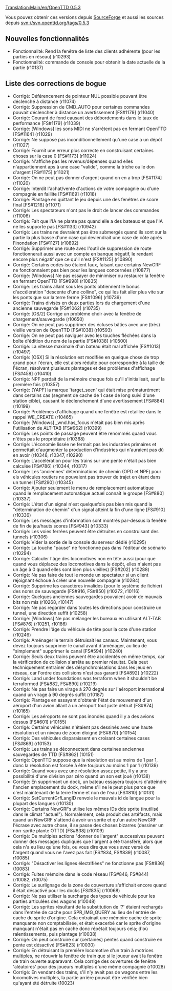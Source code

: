 [[Translation:Main/en/OpenTTD 0.5.3]]
{{en/-}}
{{fr/Livraison|prec=OpenTTD 0.5.2|suiv=OpenTTD 0.6.0|date=15/09/2007}}

Vous pouvez obtenir ces versions depuis [http://sourceforge.net/project/showfiles.php?group_id=103924 SourceForge] et aussi les sources depuis svn://svn.openttd.org/tags/0.5.3

==Nouvelles fonctionnalités==
* Fonctionnalité: Rend la fenêtre de liste des clients adhérente (pour les parties en réseau) (r10293)
* Fonctionnalité: commande de console pour obtenir la date actuelle de la partie (r10137)

==Liste des corrections de bogue==
* Corrigé: Déférencement de pointeur NUL possible pouvant être déclenché à distance (r11074)
* Corrigé: Suppression de CMD_AUTO pour certaines commandes pouvait déclencher à distance un avertissement [FS#1179] (r11040)
* Corrigé: Courant de fond causant des débordements dans le taux de performance [FS#1179] (r11039)
* Corrigé: [Windows] les sons MIDI ne s'arrêtent pas en fermant OpenTTD [FS#1164] (r11029)
* Corrigé: Ne suppose pas inconditionnellement qu'une case a un dépôt (r11027)
* Corrigé: Fournit une erreur plus correcte en construisant certaines choses sur la case 0 [FS#1173] (r11024)
* Corrigé: N'affiche pas les revenus/dépenses quand elles n'appartiennent aps à une case "valide", comme la triche ou le don d'argent [FS#1175] (r11021)
* Corrigé: On ne peut pas donner d'argent quand on en a trop [FS#1174] (r11020)
* Corrigé: Interdit l'achat/vente d'actions de votre compagnie ou d'une compagnie en faillite [FS#1169] (r11018)
* Corrigé: Plantage en quittant le jeu depuis une des fenêtres de score final [FS#1218] (r11071)
* Corrigé: Les spectateurs n'ont pas le droit de lancer des commandes (r11006)
* Corrigé: Fait que l'IA ne plante pas quand elle a des bateaux et que l'IA ne les supporte pas [FS#1133] (r10942)
* Corrigé: Les trains ne devraient pas être submergés quand ils sont sur la partie la plus basse d'une case qui deviendrait une case de côte après l'inondation [FS#1127] (r10892)
* Corrigé: Supprimer une route avec l'outil de suppression de route fonctionnerait aussi avec un compte en banque négatif, le rendant encore plus négatif que ce qu'il n'est [FS#1125] (r10890)
* Corrigé: Certains codes iso étaient faux, faisant que certains NewGRF ne fonctionnaient pas bien pour les langues concernées (r10877)
* Corrigé: [Windows] Ne pas essayer de minimiser ou restaurer la fenêtre en fermant OpenTTD [FS#998] (r10835)
* Corrigé: Les trains allant sous les ponts obtiennent le bonus d'accélération "descente d'une colline", ce qui les fait aller plus vite sur les ponts que sur la terre ferme [FS#1096] (r10739)
* Corrigé: Trains divisés en deux parties lors du chargement d'une ancienne sauvegarde [FS#1062] (r10735)
* Corrigé: [OS/2] Corrige un problème chdir avec la fenêtre de chargement/sauvegarde (r10650)
* Corrigé: On ne peut pas supprimer des écluses bâties avec une (très) vieille version de OpenTTD [FS#1038] (r10593)
* Corrigé: On ne peut pas naviguer avec les touches fléchées dans la boîte d'édition du nom de la partie [FS#1038] (r10500)
* Corrigé: La vitesse maximale d'un bateau était mal affichée [FS#1013] (r10497)
* Corrigé: [OSX] Si la résolution est modifiée en quelque chose de trop grand pour l'écran, elle est alors réduite pour correspondre à la taille de l'écran, résolvant plusieurs plantages et des problèmes d'affichage [FS#458] (r10410)
* Corrigé: NPF perdait de la mémoire chaque fois qu'il s'initialisait, sauf la première fois (r10357)
* Corrigé: [YAPF] la marque 'target_seen' qui était mise prématurément dans certains cas (segment de cache de 1 case de long suivi d'une station cible), causant le déclenchement d'une avertissement [FS#884] (r10199)
* Corrigé: Problèmes d'affichage quand une fenêtre est retaillée dans le rappel WE_CREATE (r10465)
* Corrigé: [Windows] _wnd.has_focus n'était pas bien mis après l'utilisation de ALT-TAB [FS#962] (r10399)
* Corrigé: Les points de passage peuvent être renommés quand vous n'êtes pas le propriétaire (r10368)
* Corrigé: L'économie lissée ne fermait pas les industries primaires et permettait d'augmenter la production d'industries qui n'auraient pas dû en avoir (r10348, r10347, r10290)
* Corrigé: L'accélération pour les trains sur une pente n'était pas bien calculée [FS#786] (r10344, r10317)
* Corrigé: Les 'anciennes' déterminations de chemin (OPD et NPF) pour els véhicules routiers ne pouvaient pas trouver de trajet en étant dans un tunnel [FS#290] (r10345)
* Corrigé: Ajouter seulement le menu de remplacement automatique quand le remplacement automatique actuel connaît le groupe [FS#880] (r10337)
* Corrigé: L'état d'un signal n'est quelquefois pas bien mis quand la "détermination de chemin" d'un signal atteint la fin d'une ligne [FS#910] (r10336)
* Corrigé: Les messages d'information sont montrés par-dessus la fenêtre de fin de jeu/hauts scores [FS#943] (r10333)
* Corrigé: Les voies ferrées peuvent être détruites en construisant des tunnels (r10306)
* Corrigé: Vider la sortie de la console du serveur dédié (r10295)
* Corrigé: La touche "pause" ne fonctionne pas dans l'éditeur de scénario (r10294)
* Corrigé: Calculer l'âge des locomotives non en tête aussi (pour que quand vous déplacez des locomotives dans le dépôt, elles n'aient pas un âge à 0 quand elles sont bien plus vieilles) [FS#202] (r10288)
* Corrigé: Ne pas faire de tout le monde un spectateur si un client rejoignant échoue à créer une nouvelle compagnie (r10284)
* Corrigé: Supprime les caractères invalides (pour le système de fichier) des noms de sauvegarde [FS#916, FS#850] (r10272, r10116)
* Corrigé: Quelques anciennes sauvegardes pouvaient avoir de mauvais bits non mis (r10268, r10147)
* Corrigé: Ne pas regarder dans toutes les directions pour construire un tunnel, une direction suffit (r10258)
* Corrigé: [Windows] Ne pas mélanger les bureaux en utilisant ALT-TAB [FS#876] (r10251, r10186)
* Corrigé: Prendre l'âge du véhicule de tête pour la cote d'une station (r10246)
* Corrigé: Aménager le terrain détruisait les canaux. Maintenant, vous devez toujours supprimer le canal avant d'aménager, au lieu de "simplement" supprimer le canal [FS#594] (r10240)
* Corrigé: Seuls deux trains peuvent être accidentés en même temps, car la vérification de collision s'arrête au premier résultat. Cela peut techniquement entraîner des désynchronisations dans les jeux en réseau, car l'ordre des collisions n'est pas garanti [FS#892] (r10222)
* Corrigé: Land under foundations was terraform when it shouldn't be terraformed [FS#882, FS#890] (r10219)
* Corrigé: Ne pas faire un virage à 270 degrés sur l'aéroport international quand un virage à 90 degrés suffit (r10187)
* Corrigé: Plantage en essayant d'obtenir l'état de mouvement d'un aéroport d'un avion allant à un aéroport tout juste détruit [FS#874] (r10165)
* Corrigé: Les aéroports ne sont pas inondés quand il y a des avions dessus [FS#601] (r10155)
* Corrigé: Certains véhicules n'étaient pas dessinés avec une haute résolution et un niveau de zoom éloigné [FS#870] (r10154)
* Corrigé: Des véhicules disparaissent en croisant certaines cases [FS#869] (r10153)
* Corrigé: Les trains se déconnectent dans certaines anciennes sauvegardes de TTD [FS#862] (10151)
* Corrigé: OpenTTD suppose que la résolution est au moins de 1 par 1, donc la résolution est forcée à être toujours au moins 1 par 1 (r10139)
* Corrigé: Quand vous avez une résolution assez petite, il y a une possibilité d'une division par zéro quand un son est joué (r10138)
* Corrigé: En supprimant un dock, un bateau essayera toujours d'atteindre l'ancien emplacement du dock, même s'il ne le peut plus parce que c'est maintenant de la terre ferme et non de l'eau [FS#810] (r10131)
* Corrigé: SetCurrentGrfLangID renvoie le mauvais id de langue pour la plupart des langues (r10130)
* Corrigé: Certains NewGRFs utilise les mêmes IDs dde sprite (inutilisé dans le climat "actuel"). Normalement, cela produit des artéfacts, mais quand un NewGRF s'attend à avoir un sprite et qu'un autre NewGRF l'écrase avec autre chose, il se passe des choses bizarres (dessiner un non-sprite plante OTTD) [FS#838] (r10109)
* Corrigé: De multiples actions "donner de l'argent" successives peuvent donner des messages dupliqués que l'argent a été transféré, alors que cela n'a eu lieu qu'une fois, ou vous dire que vous avez versé de l'argent quand vous ne l'avez pas fait [FS#834, FS#839] (r10087, r10085)
* Corrigé: "Désactiver les lignes électrifiées" ne fonctionne pas [FS#836] (10083)
* Corrigé: Fuites mémoire dans le code réseau [FS#846, FS#844] (r10082, r10075)
* Corrigé: Le surlignage de la zone de couverture s'affichait encore quand il était désactivé pour les docks [FS#835] (r10068)
* Corrigé: Ne pas utiliser la surcharge des types de véhicule pour les parties articulées des wagons (r10048)
* Corrigé: Les sprites résultant de la substitution de '?' étaient rechargés dans l'entrée de cache pour SPR_IMG_QUERY au lieu de l'entrée de cache du sprite d'origine. Cela entraînait une mémoire cache de sprite manquante non comptabilisée, et était exacerbé car le sprite d'origine manquant n'était pas en cache donc répétait toujours cela; d'où ralentissements, puis plantage (r10038)
* Corrigé: On peut construire sur (certaines) pentes quand construire en pente est désactivé [FS#823] (r10030)
* Corrigé: En détruisant la première locomotive d'un train à motrices multiples, ne réouvrir la fenêtre de train que si le joueur avait la fenêtre de train ouverte auparavant. Cela corrige des ouvertures de fenêtre 'aléatoires' pour des joueurs multiples d'une même compagnie (r10028)
* Corrigé: En vendant des trains, s'il n'y avait pas de wagons entre les locomotives multiples, la partie arrière pouvait être vérifiée bien qu'ayant été détruite (10023)
